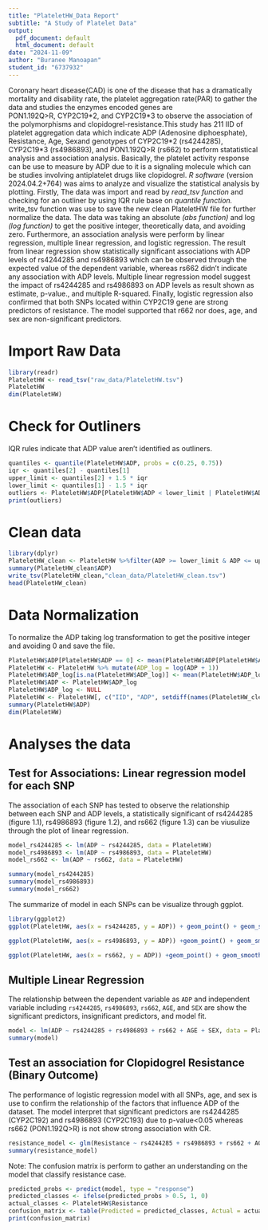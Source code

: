 ```yaml
---
title: "PlateletHW_Data Report"
subtitle: "A Study of Platelet Data"
output:
  pdf_document: default
  html_document: default
date: "2024-11-09"
author: "Buranee Manoapan"
student_id: "6737932"
---
```


Coronary heart disease(CAD) is one of the disease that has a dramatically mortality and disability rate, the platelet aggregation rate(PAR) to gather the data and studies the enzymes encoded genes are PON1.192Q\>R, CYP2C19\*2, and CYP2C19\*3 to observe the association of the polymorphisms and clopidogrel-resistance.This study has 211 IID of platelet aggregation data which indicate ADP (Adenosine diphoesphate), Resistance, Age, Sexand genotypes of CYP2C19\*2 (rs4244285), CYP2C19\*3 (rs4986893), and PON1.192Q\>R (rs662) to perform statatistical analysis and association analysis. Basically, the platelet activity response can be use to measure by ADP due to it is a signaling molecule which can be studies involving antiplatelet drugs like clopidogrel. *R software* (version 2024.04.2+764) was aims to analyze and visualize the statistical analysis by plotting. Firstly, The data was import and read by *read_tsv function* and checking for an outliner by using IQR rule base on *quantile function.* write_tsv function was use to save the new clean PlateletHW file for further normalize the data. The data was taking an absolute *(abs function)* and log *(log function)* to get the positive integer, theoretically data, and avoiding zero. Furthermore, an association analysis were perform by linear regression, multiple linear regression, and logistic regression. The result from linear regression show statistically significant associations with ADP levels of rs4244285 and rs4986893 which can be observed through the expected value of the dependent variable, whereas rs662 didn't indicate any association with ADP levels. Multiple linear regression model suggest the impact of rs4244285 and rs4986893 on ADP levels as result shown as estimate, p-value., and multiple R-squared. Finally, logistic regression also confirmed that both SNPs located within CYP2C19 gene are strong predictors of resistance. The model supported that r662 nor does, age, and sex are non-significant predictors.

# Import Raw Data

```r
library(readr)
PlateletHW <- read_tsv("raw_data/PlateletHW.tsv")
PlateletHW
dim(PlateletHW)
```

# Check for Outliners

IQR rules indicate that ADP value aren't identified as outliners.

```r
quantiles <- quantile(PlateletHW$ADP, probs = c(0.25, 0.75))
iqr <- quantiles[2] - quantiles[1]
upper_limit <- quantiles[2] + 1.5 * iqr
lower_limit <- quantiles[1] - 1.5 * iqr
outliers <- PlateletHW$ADP[PlateletHW$ADP < lower_limit | PlateletHW$ADP > upper_limit]
print(outliers)
```

# Clean data

```r
library(dplyr)
PlateletHW_clean <- PlateletHW %>%filter(ADP >= lower_limit & ADP <= upper_limit)
summary(PlateletHW_clean$ADP)
write_tsv(PlateletHW_clean,"clean_data/PlateletHW_clean.tsv")
head(PlateletHW_clean)

```

# Data Normalization

To normalize the ADP taking log transformation to get the positive integer and avoiding 0 and save the file.

```r
PlateletHW$ADP[PlateletHW$ADP == 0] <- mean(PlateletHW$ADP[PlateletHW$ADP > 0], na.rm = TRUE)
PlateletHW <- PlateletHW %>% mutate(ADP_log = log(ADP + 1))
PlateletHW$ADP_log[is.na(PlateletHW$ADP_log)] <- mean(PlateletHW$ADP_log, na.rm = TRUE)
PlateletHW$ADP <- PlateletHW$ADP_log
PlateletHW$ADP_log <- NULL
PlateletHW <- PlateletHW[, c("IID", "ADP", setdiff(names(PlateletHW_clean), c("IID", "ADP")))]
summary(PlateletHW$ADP)
dim(PlateletHW)

```

# Analyses the data

## Test for Associations: Linear regression model for each SNP

The association of each SNP has tested to observe the relationship between each SNP and ADP levels, a statistically significant of rs4244285 (figure 1.1), rs4986893 (figure 1.2), and rs662 (figure 1.3) can be viusulize through the plot of linear regression.

```r
model_rs4244285 <- lm(ADP ~ rs4244285, data = PlateletHW)
model_rs4986893 <- lm(ADP ~ rs4986893, data = PlateletHW)
model_rs662 <- lm(ADP ~ rs662, data = PlateletHW)

summary(model_rs4244285)
summary(model_rs4986893)
summary(model_rs662)
```

The summarize of model in each SNPs can be visualize through ggplot.

```r
library(ggplot2)
ggplot(PlateletHW, aes(x = rs4244285, y = ADP)) + geom_point() + geom_smooth(method = "lm", se = FALSE, color = "red") + labs(title = "Figure 1.1 Linear Regression of ADP on rs4244285")
```

```r
ggplot(PlateletHW, aes(x = rs4986893, y = ADP)) +geom_point() + geom_smooth(method = "lm", se = FALSE, color = "red") + labs(title = "Figure 1.2 Linear Regression of ADP on rs4986893")
```

```r
ggplot(PlateletHW, aes(x = rs662, y = ADP)) +geom_point() + geom_smooth(method = "lm", se = FALSE, color = "red") + labs(title = "Figure 1.3 Linear Regression of ADP on rs662")
```

## Multiple Linear Regression

The relationship between the dependent variable as `ADP` and independent variable including `rs4244285`, `rs4986893`, `rs662`, `AGE`, and `SEX` are show the significant predictors, insignificant predictors, and model fit.

```r
model <- lm(ADP ~ rs4244285 + rs4986893 + rs662 + AGE + SEX, data = PlateletHW)
summary(model)
```

## Test an association for Clopidogrel Resistance (Binary Outcome)

The performance of logistic regression model with all SNPs, age, and sex is use to confirm the relationship of the factors that influence ADP of the dataset. The model interpret that significant predictors are rs4244285 (CYP2C192) and rs4986893 (CYP2C193) due to p-value\<0.05 whereas rs662 (PON1.192Q\>R) is not show strong association with CR.

```r
resistance_model <- glm(Resistance ~ rs4244285 + rs4986893 + rs662 + AGE + SEX, data = PlateletHW, family = binomial)
summary(resistance_model)
```

Note: The confusion matrix is perform to gather an understanding on the model that classify resistance case.

```r
predicted_probs <- predict(model, type = "response")
predicted_classes <- ifelse(predicted_probs > 0.5, 1, 0)  
actual_classes <- PlateletHW$Resistance
confusion_matrix <- table(Predicted = predicted_classes, Actual = actual_classes)
print(confusion_matrix)
```

